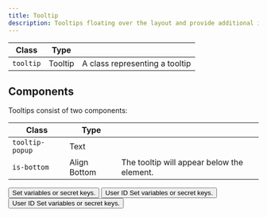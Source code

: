 ```yaml
---
title: Tooltip
description: Tooltips floating over the layout and provide additional information of user interface elements or features upon hover or focus.
---
```


| Class     | Type    |                                |
| --------- | ------- | ------------------------------ |
| `tooltip` | Tooltip | A class representing a tooltip |

## Components

Tooltips consist of two components:

| Class           | Type         |                                            |
| --------------- | ------------ | ------------------------------------------ |
| `tooltip-popup` | Text         |                                            |
| `is-bottom`     | Align Bottom | The tooltip will appear below the element. |

<Preview center overflow>
<div class="u-flex u-gap-8 u-cross-center" style="min-height: 10rem">
  <button class="tooltip" aria-label="variables info">
    <span class="icon-info" aria-hidden="true"></span>
    <span class="tooltip-popup" role="tooltip">Set variables or secret keys.</span>
  </button>

<button class="tag tooltip">
  <span class="icon-duplicate" aria-hidden="true"></span>
  <span class="text">User ID</span>
  <span class="tooltip-popup" role="tooltip">Set variables or secret keys.</span>
</button>

<button class="tag tooltip">
    <span class="icon-duplicate" aria-hidden="true"></span>
    <span class="text">User ID</span>
    <span class="tooltip-popup is-bottom" role="tooltip">Set variables or secret keys.</span>
</button>
</div>
</Preview>
